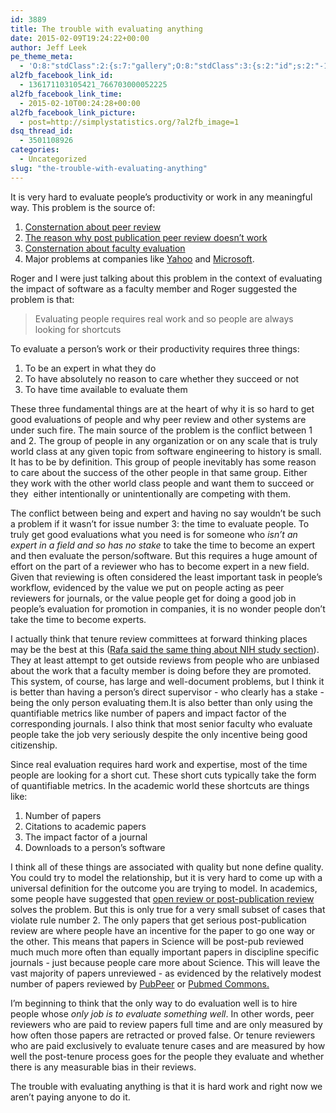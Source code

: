 ```yaml
---
id: 3889
title: The trouble with evaluating anything
date: 2015-02-09T19:24:22+00:00
author: Jeff Leek
pe_theme_meta:
  - 'O:8:"stdClass":2:{s:7:"gallery";O:8:"stdClass":3:{s:2:"id";s:2:"-1";s:5:"width";s:0:"";s:6:"height";s:0:"";}s:5:"video";O:8:"stdClass":1:{s:2:"id";s:2:"-1";}}'
al2fb_facebook_link_id:
  - 136171103105421_766703000052225
al2fb_facebook_link_time:
  - 2015-02-10T00:24:28+00:00
al2fb_facebook_link_picture:
  - post=http://simplystatistics.org/?al2fb_image=1
dsq_thread_id:
  - 3501108926
categories:
  - Uncategorized
slug: "the-trouble-with-evaluating-anything"
---
```

It is very hard to evaluate people's productivity or work in any meaningful way. This problem is the source of:

  1. [Consternation about peer review](http://simplystatistics.org/2013/09/26/how-could-code-review-discourage-code-disclosure-reviewers-with-motivation/)
  2. [The reason why post publication peer review doesn't work](http://simplystatistics.org/2014/02/21/heres-why-the-scientific-publishing-system-can-never-be-fixed/)
  3. [Consternation about faculty evaluation](http://simplystatistics.org/2012/05/24/how-do-we-evaluate-statisticians-working-in-genomics/)
  4. Major problems at companies like [Yahoo](http://www.bloomberg.com/bw/articles/2013-11-12/yahoos-latest-hr-disaster-ranking-workers-on-a-curve) and [Microsoft](http://www.bloomberg.com/bw/articles/2013-11-13/microsoft-kills-its-hated-stack-rankings-dot-does-anyone-do-employee-reviews-right).

Roger and I were just talking about this problem in the context of evaluating the impact of software as a faculty member and Roger suggested the problem is that:

> Evaluating people requires real work and so people are always looking for shortcuts

To evaluate a person's work or their productivity requires three things:

  1. To be an expert in what they do
  2. To have absolutely no reason to care whether they succeed or not
  3. To have time available to evaluate them

These three fundamental things are at the heart of why it is so hard to get good evaluations of people and why peer review and other systems are under such fire. The main source of the problem is the conflict between 1 and 2. The group of people in any organization or on any scale that is truly world class at any given topic from software engineering to history is small. It has to be by definition. This group of people inevitably has some reason to care about the success of the other people in that same group. Either they work with the other world class people and want them to succeed or they  either intentionally or unintentionally are competing with them.

The conflict between being and expert and having no say wouldn't be such a problem if it wasn't for issue number 3: the time to evaluate people. To truly get good evaluations what you need is for someone who _isn't an expert in a field and so has no stake_ to take the time to become an expert and then evaluate the person/software. But this requires a huge amount of effort on the part of a reviewer who has to become expert in a new field. Given that reviewing is often considered the least important task in people's workflow, evidenced by the value we put on people acting as peer reviewers for journals, or the value people get for doing a good job in people's evaluation for promotion in companies, it is no wonder people don't take the time to become experts.

I actually think that tenure review committees at forward thinking places may be the best at this ([Rafa said the same thing about NIH study section](http://simplystatistics.org/2012/12/20/the-nih-peer-review-system-is-still-the-best-at-identifying-innovative-biomedical-investigators/)). They at least attempt to get outside reviews from people who are unbiased about the work that a faculty member is doing before they are promoted. This system, of course, has large and well-document problems, but I think it is better than having a person's direct supervisor - who clearly has a stake - being the only person evaluating them.It is also better than only using the quantifiable metrics like number of papers and impact factor of the corresponding journals. I also think that most senior faculty who evaluate people take the job very seriously despite the only incentive being good citizenship.

Since real evaluation requires hard work and expertise, most of the time people are looking for a short cut. These short cuts typically take the form of quantifiable metrics. In the academic world these shortcuts are things like:

  1. Number of papers
  2. Citations to academic papers
  3. The impact factor of a journal
  4. Downloads to a person's software

I think all of these things are associated with quality but none define quality. You could try to model the relationship, but it is very hard to come up with a universal definition for the outcome you are trying to model. In academics, some people have suggested that [open review or post-publication review](http://www.michaeleisen.org/blog/?p=694) solves the problem. But this is only true for a very small subset of cases that violate rule number 2. The only papers that get serious post-publication review are where people have an incentive for the paper to go one way or the other. This means that papers in Science will be post-pub reviewed much much more often than equally important papers in discipline specific journals - just because people care more about Science. This will leave the vast majority of papers unreviewed - as evidenced by the relatively modest number of papers reviewed by [PubPeer](https://pubpeer.com/) or [Pubmed Commons.](http://www.ncbi.nlm.nih.gov/pubmedcommons/)

I'm beginning to think that the only way to do evaluation well is to hire people whose _only job is to evaluate something well_. In other words, peer reviewers who are paid to review papers full time and are only measured by how often those papers are retracted or proved false. Or tenure reviewers who are paid exclusively to evaluate tenure cases and are measured by how well the post-tenure process goes for the people they evaluate and whether there is any measurable bias in their reviews.

The trouble with evaluating anything is that it is hard work and right now we aren't paying anyone to do it.

&nbsp;
